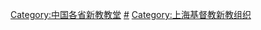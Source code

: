 [[Category:中国各省新教教堂|Category:中国各省新教教堂]]
[[Category:上海教堂|#]]
[[Category:上海基督教新教组织|Category:上海基督教新教组织]]